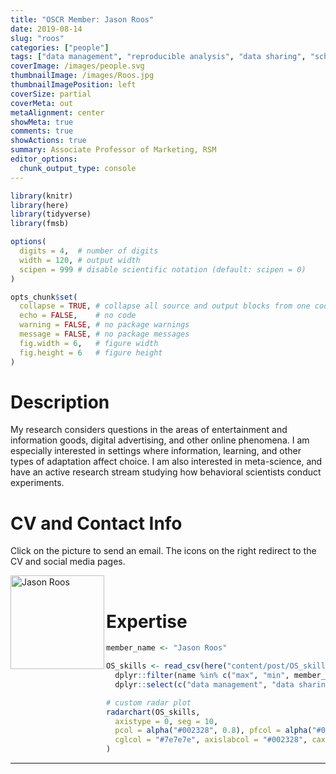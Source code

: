 ```yaml
---
title: "OSCR Member: Jason Roos"
date: 2019-08-14
slug: "roos"
categories: ["people"]
tags: ["data management", "reproducible analysis", "data sharing", "school-rsm"] # top 3 categories + unique + school
coverImage: /images/people.svg
thumbnailImage: /images/Roos.jpg
thumbnailImagePosition: left
coverSize: partial
coverMeta: out
metaAlignment: center
showMeta: true
comments: true
showActions: true
summary: Associate Professor of Marketing, RSM
editor_options: 
  chunk_output_type: console
---
```


```r

library(knitr)
library(here)
library(tidyverse)
library(fmsb)

options(
  digits = 4,  # number of digits
  width = 120, # output width
  scipen = 999 # disable scientific notation (default: scipen = 0)
)

opts_chunk$set(
  collapse = TRUE, # collapse all source and output blocks from one code chunk into a single block
  echo = FALSE,    # no code
  warning = FALSE, # no package warnings
  message = FALSE, # no package messages
  fig.width = 6,   # figure width
  fig.height = 6   # figure height
)

```

# Description

My research considers questions in the areas of entertainment and information goods, digital advertising, and other online phenomena. I am especially interested in settings where information, learning, and other types of adaptation affect choice. I am also interested in meta-science, and have an active research stream studying how behavioral scientists conduct experiments.

# CV and Contact Info

Click on the picture to send an email. The icons on the right redirect to the CV and social media pages.

<!-- EMAIL -->
<p>
  <a href="mailto:jroos@rsm.nl">
  <img border="0" alt="Jason Roos" src="/images/Roos.jpg" width="150" height="150" align="left">
  </a>
</p>

<!-- CV -->
<p align="center">
  <a href="http://www.jasonmtroos.com/files/cv_jmt_roos.pdf" class="fa fa-file fa-2x" style="color:#00B969;">
  </a>
</p>

<!-- TWITTER -->
<p align="center">
  <a href="https://twitter.com/jmtroos" class="fa fa-twitter fa-2x">
  </a>
</p>

<!-- GITHUB -->
<p align="center">
  <a href="https://github.com/jasonmtroos" class="fa fa-github fa-2x" style="color:#000000;">
  </a>
</p>

<BR>

# Expertise

```r

member_name <- "Jason Roos"

OS_skills <- read_csv(here("content/post/OS_skills.csv")) %>%
  dplyr::filter(name %in% c("max", "min", member_name)) %>%
  dplyr::select(c("data management", "data sharing", "open access", "reproducible analysis", "open source software", "preregistration"))

# custom radar plot
radarchart(OS_skills,
  axistype = 0, seg = 10,
  pcol = alpha("#002328", 0.8), pfcol = alpha("#00B969", 0.6), plwd = 4, centerzero = TRUE, # polygon
  cglcol = "#7e7e7e", axislabcol = "#002328", caxislabels = seq(0, 10, 2), cglwd = 0.8 # grid
)

```

***


